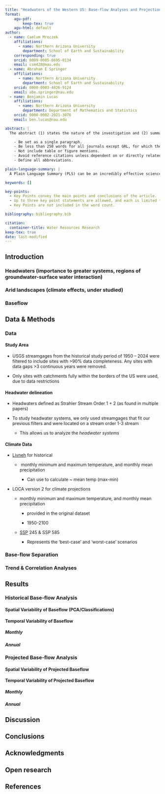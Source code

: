 ```yaml
---
title: "Headwaters of the Western US: Base-flow Analyses and Projections"
format:
    agu-pdf:
        keep-tex: true
    agu-html: default
author:
  - name: Caelum Mroczek
    affiliations:
      - name: Northern Arizona University
        department: School of Earth and Sustainability
    corresponding: true
    orcid: 0009-0005-6695-0134
    email: csm428@nau.edu
  - name: Abraham E Springer
    affiliations:
      - name: Northern Arizona University
        department: School of Earth and Sustainability
    orcid: 0000-0003-4826-9124
    email: abe.springer@nau.edu
  - name: Benjamin Lucas
    affiliations:
      - name: Northern Arizona University
        department: Department of Mathematics and Statistics
    orcid: 0000-0002-2021-3076
    email: ben.lucas@nau.edu

abstract: |
  The abstract (1) states the nature of the investigation and (2) summarizes the important conclusions. The abstract should be suitable for indexing. Your abstract should:

    - Be set as a single paragraph.
    - Be less than 250 words for all journals except GRL, for which the limit is 150 words.
    - Not include table or figure mentions.
    - Avoid reference citations unless dependent on or directly related to another paper (e.g., companion, comment, reply, or commentary on another paper(s)). AGU’s Style Guide discusses formatting citations in abstracts.
    - Define all abbreviations.

plain-language-summary: |
  A Plain Language Summary (PLS) can be an incredibly effective science communication tool. By summarizing your paper in non-technical terms, you can explain your research and its relevance to a much broader audience. A PLS is required for submissions to AGU Advances, G-Cubed, GeoHealth, GRL, JAMES, JGR: Biogeosciences, JGR: Oceans, JGR: Planets, JGR: Solid Earth, JGR: Atmospheres, Space Weather, and Reviews of Geophysics, but optional for other journals.  A PLS should be no longer than 200 words and should be free of jargon, acronyms, equations, and any technical information that would be unknown to people from outside your scientific discipline. Read our tips for creating an effective PLS.

keywords: []

key-points:
  - Key Points convey the main points and conclusions of the article. 
  - Up to three key point statements are allowed, and each is limited to at most 140 characters with no abbreviations.
  - Key Points are not included in the word count.

bibliography: bibliography.bib  

citation:
  container-title: Water Resources Research
keep-tex: true
date: last-modified
---
```


## Introduction

### Headwaters (importance to greater systems, regions of groundwater-surface water interaction)

### Arid landscapes (climate effects, under studied)

### Baseflow

## Data & Methods

### Data

#### Study Area

-   USGS streamgages from the historical study period of 1950 – 2024 were filtered to include sites with \>90% data completeness. Any sites with data gaps \>3 continuous years were removed.

-   Only sites with catchments fully within the borders of the US were used, due to data restrictions

#### Headwater delineation

-   Headwaters defined as Strahler Stream Order 1 + 2 (as found in multiple papers)

-   To study headwater systems, we only used streamgages that fit our previous filters and were located on a stream order 1-3 stream

    -   This allows us to analyze the *headwater systems*

#### Climate Data

-   [Livneh](https://psl.noaa.gov/data/gridded/data.livneh.html) for historical

    -    monthly minimum and maximum temperature, and monthly mean precipitation

        -   Can use to calculate \~ mean temp (max-min)

-   LOCA version 2 for climate projections

    -   monthly minimum and maximum temperature, and monthly mean precipitation

        -   provided in the original dataset

        -   1950-2100

    -   [SSP](https://gmd.copernicus.org/articles/12/1443/2019/gmd-12-1443-2019.html) 245 & SSP 585

        -   Represents the 'best-case' and 'worst-case' scenarios

### Base-flow Separation

### Trend & Correlation Analyses

## Results

### Historical Base-flow Analysis

#### Spatial Variability of Baseflow (PCA/Classifications)

#### Temporal Variability of Baseflow

##### Monthly

##### Annual

### Projected Base-flow Analysis

#### Spatial Variability of Projected Baseflow

#### Temporal Variability of Projected Baseflow

##### Monthly

##### Annual

## Discussion

## Conclusions

## Acknowledgments

## Open research

## References {.unnumbered}

::: {#refs}
:::
